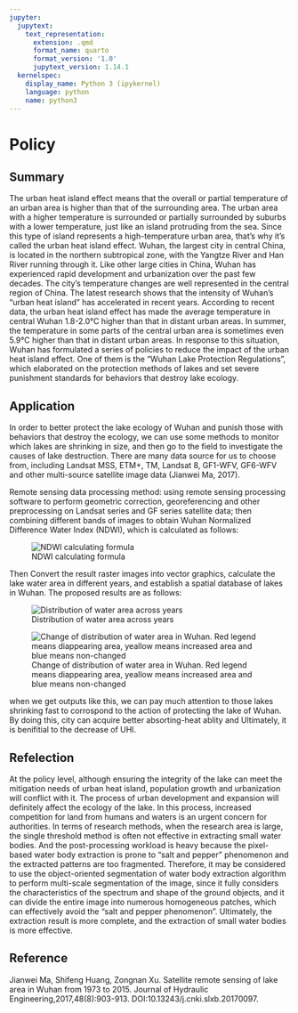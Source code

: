 ```yaml
---
jupyter:
  jupytext:
    text_representation:
      extension: .qmd
      format_name: quarto
      format_version: '1.0'
      jupytext_version: 1.14.1
  kernelspec:
    display_name: Python 3 (ipykernel)
    language: python
    name: python3
---
```


# Policy

## Summary

The urban heat island effect means that the overall or partial temperature of an urban area is higher than that of the surrounding area. The urban area with a higher temperature is surrounded or partially surrounded by suburbs with a lower temperature, just like an island protruding from the sea. Since this type of island represents a high-temperature urban area, that's why it's called the urban heat island effect.  Wuhan, the largest city in central China, is located in the northern subtropical zone, with the Yangtze River and Han River running through it. Like other large cities in China, Wuhan has experienced rapid development and urbanization over the past few decades. The city's temperature changes are well represented in the central region of China. The latest research shows that the intensity of Wuhan's "urban heat island" has accelerated in recent years. According to recent data, the urban heat island effect has made the average temperature in central Wuhan 1.8-2.0°C higher than that in distant urban areas. In summer, the temperature in some parts of the central urban area is sometimes even 5.9°C higher than that in distant urban areas. In response to this situation, Wuhan has formulated a series of policies to reduce the impact of the urban heat island effect. One of them is the "Wuhan Lake Protection Regulations", which elaborated on the protection methods of lakes and set severe punishment standards for behaviors that destroy lake ecology.

## Application

In order to better protect the lake ecology of Wuhan and punish those with behaviors that destroy the ecology, we can use some methods to monitor which lakes are shrinking in size, and then go to the field to investigate the causes of lake destruction. There are many data source for us to choose from, including Landsat MSS, ETM+, TM, Landsat 8, GF1-WFV, GF6-WFV and other multi-source satellite image data (Jianwei Ma, 2017).

Remote sensing data processing method: using remote sensing processing software to perform geometric correction, georeferencing and other preprocessing on Landsat series and GF series satellite data; then combining different bands of images to obtain Wuhan Normalized Difference Water Index (NDWI), which is calculated as follows:

![NDWI calculating formula](wk44.jpg)

Then Convert the result raster images into vector graphics, calculate the lake water area in different years, and establish a spatial database of lakes in Wuhan. The proposed results are as follows:

![Distribution of water area across years](wk42.jpg)

![Change of distribution of water area in Wuhan. Red legend means diappearing area, yeallow means increased area and blue means non-changed](wk43.jpg)

when we get outputs like this, we can pay much attention to those lakes shrinking fast to corrospond to the action of protecting the lake of Wuhan. By doing this, city can acquire better absorting-heat ablity and Ultimately, it is benifitial to the decrease of UHI.


## Refelection

At the policy level, although ensuring the integrity of the lake can meet the mitigation needs of urban heat island, population growth and urbanization will conflict with it. The process of urban development and expansion will definitely affect the ecology of the lake. In this process, increased competition for land from humans and waters is an urgent concern for authorities. In terms of research methods, when the research area is large, the single threshold method is often not effective in extracting small water bodies. And the post-processing workload is heavy because the pixel-based water body extraction is prone to "salt and pepper" phenomenon and the extracted patterns are too fragmented. Therefore, it may be  considered to use the object-oriented segmentation of water body extraction algorithm to perform multi-scale segmentation of the image, since it fully considers the characteristics of the spectrum and shape of the ground objects, and it can divide the entire image into numerous homogeneous patches, which can effectively avoid the "salt and pepper phenomenon". Ultimately, the extraction result is more complete, and the extraction of small water bodies is more effective.

## Reference

Jianwei Ma, Shifeng Huang, Zongnan Xu. Satellite remote sensing of lake area in Wuhan from 1973 to 2015. Journal of Hydraulic Engineering,2017,48(8):903-913. DOI:10.13243/j.cnki.slxb.20170097.